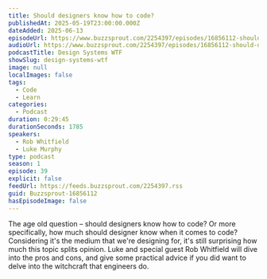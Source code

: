 ```yaml
---
title: Should designers know how to code?
publishedAt: 2025-05-19T23:00:00.000Z
dateAdded: 2025-06-13
episodeUrl: https://www.buzzsprout.com/2254397/episodes/16856112-should-designers-know-how-to-code.mp3
audioUrl: https://www.buzzsprout.com/2254397/episodes/16856112-should-designers-know-how-to-code.mp3
podcastTitle: Design Systems WTF
showSlug: design-systems-wtf
image: null
localImages: false
tags:
  - Code
  - Learn
categories:
  - Podcast
duration: 0:29:45
durationSeconds: 1785
speakers:
  - Rob Whitfield
  - Luke Murphy
type: podcast
season: 1
episode: 39
explicit: false
feedUrl: https://feeds.buzzsprout.com/2254397.rss
guid: Buzzsprout-16856112
hasEpisodeImage: false
---
```

The age old question – should designers know how to code? Or more specifically, how much should designer know when it comes to code? Considering it's the medium that we're designing for, it's still surprising how much this topic splits opinion. Luke and special guest Rob Whitfield will dive into the pros and cons, and give some practical advice if you did want to delve into the witchcraft that engineers do.
